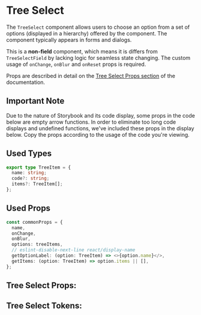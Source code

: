 

# Tree Select

The `TreeSelect` component allows users to choose an option from a set of options (displayed in a hierarchy)
offered by the component. The component typically appears in forms and dialogs.

This is a **non-field** component, which means it is differs from `TreeSelectField` by lacking logic for seamless
state changing. The custom usage of `onChange`, `onBlur` and `onReset` props is required.

Props are described in detail on the [Tree Select Props section](#tree-select-props)
of the documentation.

## Important Note

Due to the nature of Storybook and its code display, some props in the code below are empty arrow functions.
In order to eliminate too long code displays and undefined functions, we've included these props in the display below.
Copy the props according to the usage of the code you're viewing.

## Used Types

```ts
export type TreeItem = {
  name: string;
  code?: string;
  items?: TreeItem[];
};
```

## Used Props

```ts
const commonProps = {
  name,
  onChange,
  onBlur,
  options: treeItems,
  // eslint-disable-next-line react/display-name
  getOptionLabel: (option: TreeItem) => <>{option.name}</>,
  getItems: (option: TreeItem) => option.items || [],
};
```

<Stories includePrimary={true} />

## Tree Select Props:

<ArgsTable of={TreeSelect} />

## Tree Select Tokens:

<ThemeTokens component="Select" />
